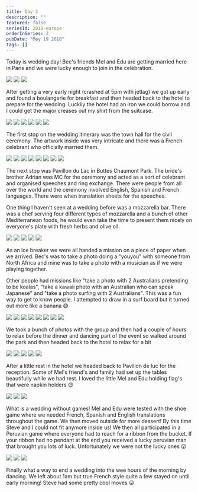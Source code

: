 ```yaml
---
title: Day 3
description: ""
featured: false
seriesId: 2018-europe
orderInSeries: 3
pubDate: "May 19 2018"
tags: []
---
```



Today is wedding day! Bec's friends Mel and Edu are getting married here in Paris and we were lucky enough to join in the celebration.

<Grid columns={3}>
  <Img
    src="http://localhost:53409/Europe/day-03_files/b2f4d1bb-0eb4-40ac-aebd-c1f3502a9e29-013d2492dcd68efa401fd354e08899a6ac5682e9.jpg"
    colSpan={2}
    rowSpan={2}
  />
  <Img src="http://localhost:53409/Europe/day-03_files/26ae365a-358e-41bc-a061-9ba0d33c3de0-05522cb949dd1128479ecb6fe4fd9b18981b0942.jpg" />
  <Img src="http://localhost:53409/Europe/day-03_files/2a4d73aa-1936-4085-a494-d263347db636-d36ea7138a4e53726af31d895d8a28a455d44dba.jpg" />
</Grid>

After getting a very early night (crashed at 5pm with jetlag) we got up early and found a boulangerie for breakfast and then headed back to the hotel to prepare for the wedding. Luckily the hotel had an iron we could borrow and I could get the major creases out my shirt from the suitcase.

<Grid columns={3}>
  <Img
    src="http://localhost:53409/Europe/day-03_files/799178f9-995d-4732-90f5-bb3d1708033a-7859a4498fa0f9654fc4820b6288ded14660d5c5.jpg"
    colSpan={2}
    rowSpan={2}
  />
  <Img src="http://localhost:53409/Europe/day-03_files/4da403ab-3540-4633-9675-0be931799035-6c085dd7d23d1ccdc3b819de9aacc9361cc634b2.jpg" />
  <Img src="http://localhost:53409/Europe/day-03_files/6337c289-7c34-4db4-8e92-910a4b68c771-9b48d6e6ff4e354d033ac7e0c6678b6724c43cba.jpg" />
  <Img src="http://localhost:53409/Europe/day-03_files/9078a4dd-fc7b-407e-888a-c71e58fab67c-bf09742dfc43577ebea83e8f9030107ebd5fbbd6.jpg" />
  <Img src="http://localhost:53409/Europe/day-03_files/384ce50a-766b-4bf6-9e75-0096ba0e3d4f-f03a4bf89b20559b9724e54092267cf496c12d8d.jpg" />
  <Img src="http://localhost:53409/Europe/day-03_files/b50e2706-200e-4a34-a060-6e9b96ffaa30-b9d0c72ced5cfa01c9effd04f75b7ccf71a43546.jpg" />
</Grid>

The first stop on the wedding itinerary was the town hall for the civil ceremony. The artwork inside was very intricate and there was a French celebrant who officially married them.

<Grid columns={12}>
  <Img
    src="http://localhost:53409/Europe/day-03_files/fd8fd87b-8915-46ef-bb63-6c85bff49837-55587a722d3eadbf7e5812fb55ade7c6b3c0fd6d.jpg"
    colSpan={3}
  />
  <Img
    src="http://localhost:53409/Europe/day-03_files/87cb9a6a-82f3-4b39-bd16-ae0702ab3b6e-10c37b9d0255ec065c5ee9e6af92bf028813f9f7.jpg"
    colSpan={3}
  />
  <Img
    src="http://localhost:53409/Europe/day-03_files/72f53cfb-d2d7-4f9e-942f-24b6822c338a-340f160788ea133a93774a35c26b78f85e94b80d.jpg"
    colSpan={6}
    rowSpan={2}
  />
  <Img
    src="http://localhost:53409/Europe/day-03_files/c0e056a6-507b-4c78-874e-58761b18d150-b554a57999c5a08bca776c614e1be41373a34d55.jpg"
    colSpan={3}
  />
  <Img
    src="http://localhost:53409/Europe/day-03_files/ed7b66cc-e465-4599-8f94-1e46d192aefe-48af23ffcb0f998f3eef537fd0dbfe4f02e917c7.jpg"
    colSpan={3}
  />
  <Img
    src="http://localhost:53409/Europe/day-03_files/d3916133-c599-4499-99ca-3d21da35e813-b7b58f58602734fac74ca832bf6f85d32305ddd0.jpg"
    colSpan={4}
  />
  <Img
    src="http://localhost:53409/Europe/day-03_files/eb87709c-b868-496c-af3c-4c8b874ebe75-b56617e01c0972e8837f9dc1903454b0fd1aaf50.jpg"
    colSpan={4}
  />
  <Img
    src="http://localhost:53409/Europe/day-03_files/e63ba380-2910-4a5d-997c-c5455819885d-f205b028cf9d718391506f898fb63989fc0308ba.jpg"
    colSpan={4}
  />
</Grid>

The next stop was Pavillon du Lac in Buttes Chaumont Park. The bride's brother Adrian was MC for the ceremony and acted as a sort of celebrant and organised speeches and ring exchange. There were people from all over the world and the ceremony involved English, Spanish and French languages. There were when translation sheets for the speeches.

One thing I haven't seen at a wedding before was a mozzarella bar. There was a chef serving four different types of mozzarella and a bunch of other Mediterranean foods, he would even take the time to present them nicely on everyone's plate with fresh herbs and olive oil.

<Grid columns={6}>
  <Img
    src="http://localhost:53409/Europe/day-03_files/308b1348-e863-4c8b-8962-65ed2b5c1b7e-6b8e112b56c5a008d1e1c987678222bbcaf6875a.jpg"
    colSpan={2}
  />
  <Img
    src="http://localhost:53409/Europe/day-03_files/2fee7d9f-5f02-42eb-b06e-01b2f97722ef-7569930a2ad2f244478c8e0e2014115991fb3247.jpg"
    colSpan={2}
  />
  <Img
    src="http://localhost:53409/Europe/day-03_files/959e8629-6821-4e82-b1f9-e614e8e6a724-d3c99062c03cc8aacec58f299c7823de91e4e232.jpg"
    colSpan={2}
  />
  <Img
    src="http://localhost:53409/Europe/day-03_files/2b4fd82e-3f2d-4e0f-9e5c-2537a72b1665-11c130a3c40bdbad9c13f6ab1122dc2271876afb.jpg"
    colSpan={3}
  />
  <Img
    src="http://localhost:53409/Europe/day-03_files/d75a9efe-23b3-4a67-834e-aa385d2c6028-3b9332ff11dbd5ada4398e968bf89dcbcda5106b.jpg"
    colSpan={3}
  />
</Grid>

As an ice breaker we were all handed a mission on a piece of paper when we arrived. Bec's was to take a photo doing a "youyou" with someone from North Africa and mine was to take a photo with a musician as if we were playing together.

Other people had missions like "take a photo with 2 Australians pretending to be koalas", "take a kawaii photo with an Australian who can speak Japanese" and "take a photo surfing with 2 Australians". This was a fun way to get to know people. I attempted to draw in a surf board but it turned out more like a banana 😅

<Grid columns={12}>
  <Img
    src="http://localhost:53409/Europe/day-03_files/9b8f0468-7321-4eff-b767-b472e96ee02e-8e7a550c3118ca951a4e13e738d012fa1cc34e17.jpg"
    colSpan={3}
  />
  <Img
    src="http://localhost:53409/Europe/day-03_files/ab5cc987-d6e7-4350-b7f1-69854985a1d6-ebf5ac8daf93269c0764e258ad5e8dd818eedc61.jpg"
    colSpan={3}
  />
  <Img
    src="http://localhost:53409/Europe/day-03_files/b6f31a97-f9ca-4bf1-aee8-a7ba6b6cbd1c-8f3811024bb338be4716f25cc871a16faa0a0f4b.jpg"
    colSpan={6}
    rowSpan={2}
  />
  <Img
    src="http://localhost:53409/Europe/day-03_files/b51ba270-8529-410f-9603-064ee604a03f-52062a07a584e1ca6ba8f24414b1c4cbacb305ae.jpg"
    colSpan={3}
  />
  <Img
    src="http://localhost:53409/Europe/day-03_files/3f0ef959-76d8-45f3-aa74-f9af240b8b92-8ff222ad4ea974a7877676a83e141433877c7c68.jpg"
    colSpan={3}
  />
  <Img
    src="http://localhost:53409/Europe/day-03_files/5bbca39e-1fef-4a64-910d-64f32ad72fab-dd37d3547f752883b287b222661c785424410682.jpg"
    colSpan={4}
  />
  <Img
    src="http://localhost:53409/Europe/day-03_files/22082e8e-b4c6-4ab0-a1e6-8f28a50a9824-1ab80f0ed348d295735a3c5459eb880bcbcf21f6.jpg"
    colSpan={4}
  />
  <Img
    src="http://localhost:53409/Europe/day-03_files/9f054a90-66f9-4135-a563-8a379ed9f012-340f160788ea133a93774a35c26b78f85e94b80d.jpg"
    colSpan={4}
  />
</Grid>

We took a bunch of photos with the group and then had a couple of hours to relax before the dinner and dancing part of the event so walked around the park and then headed back to the hotel to relax for a bit

<Grid columns={6}>
  <Img
    src="http://localhost:53409/Europe/day-03_files/1a271118-0f37-4dcf-8fc9-9f6d6d5b2e37-5df2a823ce971f92a435b4d48f45be8b5a87941e.jpg"
    colSpan={2}
  />
  <Img
    src="http://localhost:53409/Europe/day-03_files/f997c88b-1080-4ed0-a7fd-7db2a3e83992-d888c94dd2de85031003ce56eb6e0920e364fb7a.jpg"
    colSpan={2}
  />
  <Img
    src="http://localhost:53409/Europe/day-03_files/819f2b72-281b-4335-b122-4c400254c1e1-f79177e6d126eeff5f6efbd9291949e5a06077c0.jpg"
    colSpan={2}
  />
  <Img
    src="http://localhost:53409/Europe/day-03_files/3d4a6536-5a7c-4360-bcb0-d837633b162f-c3a9a9edb075317955dc5203c1c2d45af74bbc9e.jpg"
    colSpan={3}
  />
  <Img
    src="http://localhost:53409/Europe/day-03_files/2ee80ad7-faeb-4256-bd97-e5a78bd5312c-db471dcbf535c7aef941fcf8be463f5c757307d8.jpg"
    colSpan={3}
  />
</Grid>

After a little rest in the hotel we headed back to Pavillon de luc for the reception. Some of Mel's friend's and family had set up the tables beautifully while we had rest. I loved the little Mel and Edu holding flag's that were napkin holders 😍

<Grid columns={3}>
  <Img
    src="http://localhost:53409/Europe/day-03_files/dc2dbfb2-9e04-4930-bf84-c49dcda1b088-c5a27ae8f407032baea849a86cd63de4f4e8315f.jpg"
    colSpan={2}
    rowSpan={2}
  />
  <Img src="http://localhost:53409/Europe/day-03_files/83ac3211-7d92-4765-bd5b-a4f2062d738b-eb165dd6cd43bca463f1237a3bdd7989581c2efa.jpg" />
  <Img src="http://localhost:53409/Europe/day-03_files/97aef7f7-8d7a-488c-88b8-80cab3b5c29e-13cfeff53386a6016fd4e05027229af7abefe349.jpg" />
</Grid>

What is a wedding without games! Mel and Edu were tested with the shoe game where we needed French, Spanish and English translations throughout the game. We then moved outside for more dessert! By this time Steve and I could not fit anymore inside us! We then all participated in a Peruvian game where everyone had to reach for a ribbon from the bucket. If your ribbon had no pendant at the end you received a lucky peruvian man that brought you lots of luck. Unfortunately we were not the lucky ones 😮

<Grid columns={3}>
  <Img
    src="http://localhost:53409/Europe/day-03_files/8596ad28-3bd3-49ec-9616-4a8622e55d1c-0c5680ea44f3d5bebbb0216a73dc111796a8d694.jpg"
    colSpan={2}
    rowSpan={2}
  />
  <Img src="http://localhost:53409/Europe/day-03_files/cb9eedb2-053f-455b-8a51-8f66471dba1b-c58bc55b34b1e5b58b8ce7e3b692b16b82b562c4.jpg" />
  <Img src="http://localhost:53409/Europe/day-03_files/65a8e1a5-88e1-4822-b892-1a247f0a6695-2f9b392df37763df281555cef60a2fe3ba2af33b.jpg" />
</Grid>

Finally what a way to end a wedding into the wee hours of the morning by dancing. We left about 1am but true French style quite a few stayed on until early morning! Steve had some pretty cool moves 😜
